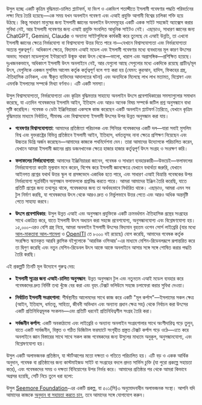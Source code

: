 উসুল হচ্ছে একটি কৃত্রিম বুদ্ধিমত্তা-চালিত প্ল্যাটফর্ম, যা বিংশ ও একবিংশ শতাব্দীতে ইসলামী গবেষণার পদ্ধতি পরিবর্তনের লক্ষ্য নিয়ে তৈরি হয়েছে—এক সময় যখন অনলাইন গবেষণা এবং এআই প্রযুক্তি আগামী বিশ্বের চালিকা শক্তি হয়ে উঠছে। কিন্তু সাধারণ মানুষের জন্য ইসলামী জ্ঞানের অনলাইন উৎসসমূহের একটি একক সাইট সহজেই অ্যাক্সেস করার সুবিধা নেই, আর ইসলামী গবেষণার জন্য এআই প্রযুক্তি সংবলিত আধুনিক সাইটও নেই। এছাড়াও, সাধারণ জ্ঞানের জন্য ChatGPT, Gemini, Claude ও অন্যান্য সাইটগুলিকে কার্যকরী করে তুলেছে যে এআই উন্নতি, তা এখনো ইসলামী জ্ঞানের ক্ষেত্রে নির্ভরযোগ্য বা বিশ্বাসযোগ্য উত্তর দিতে পারে না—যেখানে বিশ্বাসযোগ্যতা এবং নির্ভরযোগ্যতা অত্যন্ত গুরুত্বপূর্ণ। অধিকাংশ ক্ষেত্রে, বিদ্যমান এআই মডেল এবং ইসলামী গবেষণার মধ্যে ব্যবধানের মূল কারণ উৎসের অভাব: সাধারণ মডেলগুলো ইন্টারনেটে উন্মুক্ত থাকা উৎস থেকে—ভালো, খারাপ এবং অপ্রাসঙ্গিক—প্রশিক্ষিত হয়েছে। দুঃখজনকভাবে, অধিকাংশ ইসলামী উৎস অনলাইনে নেই, আর যেগুলো আছে সেগুলোর মধ্যে একদিকে রয়েছে প্রাচীন/মূল উৎস, যেগুলিকে একজন মুসলিম আলেম কর্তৃক কর্তৃত্বপূর্ণ বলে গণ্য করা হয় (যেমন: কুরআন, হাদিস, ফিকহের গ্রন্থ, ঐতিহাসিক ক্রনিকল, এবং স্বীকৃত ব্যক্তিদের আদালতের ঘটনা) এবং অন্যদিকে মিলেছে লাখ লাখ মতামত, বিশ্লেষণ এবং এমনকি ইসলামের সম্পর্কে মিথ্যা বর্ণনাও। এটি একটি সমস্যা।

উসুল বিশ্বাসযোগ্যতা, নির্ভরযোগ্যতা এবং কৃত্রিম বুদ্ধিমত্তার সাহায্যে অনলাইন উৎসে প্রবেশাধিকারের সমস্যাগুলোর সমাধান করেছে, যা এতদিন গবেষকদের ইসলামি আইন, ইতিহাস এবং আরও অনেক বিষয় সম্পর্কে জটিল প্রশ্ন অনুসন্ধানে বাধা সৃষ্টি করেছিল। গবেষক ও ডেটা ইঞ্জিনিয়াররা একসঙ্গে কাজ করেছেন একটি অনলাইন প্ল্যাটফর্ম তৈরিতে, যেখানে কৃত্রিম বুদ্ধিমত্তার মাধ্যমে নির্বাচিত, সীমাবদ্ধ এবং বিশ্বাসযোগ্য ইসলামী উৎসের উপর উন্নত অনুসন্ধান করা যায়।

- **গবেষণার বিশ্বাসযোগ্যতা**: আমাদের প্রতিষ্ঠাতা পরিচালক এবং সিনিয়র গবেষকদের একটি দল—যারা সবাই মুসলিম বিশ্ব এবং যুক্তরাষ্ট্রের বিভিন্ন প্রতিষ্ঠানে ইসলামী আইন, ইতিহাস, ধর্মতত্ত্বসহ নানা ক্ষেত্রে প্রশিক্ষণ নিয়েছেন এবং উচ্চতর ডিগ্রি অর্জন করেছেন—আমাদের কাজকে পথনির্দেশনা দেন। তারা আমাদের উদ্যোগকে পরিচালিত করেন, যেখানে আমরা ইসলামী জ্ঞানের প্রায় ডজনখানেক ক্ষেত্রে হাজার হাজার কর্তৃত্বপূর্ণ উৎস সংগ্রহ ও সংরক্ষণ করি।

- **ফলাফলের নির্ভরযোগ্যতা**: আমাদের ইঞ্জিনিয়াররা জানেন, গবেষক ও সাধারণ ব্যবহারকারী—উভয়েই—ফলাফলের নির্ভরযোগ্যতা কতটা মূল্যবান মনে করেন, বিশেষ করে ইসলামী জ্ঞানক্ষেত্রে যেখানে যথার্থতা জরুরি, যেখানে আইনগত প্রশ্নের যথার্থ উত্তর স্কুল বা প্রসঙ্গভেদে একাধিক হতে পারে, এবং সাধারণ এআই বিভ্রান্তি গবেষকের উপর নির্ভরযোগ্য সূত্রবিহীন অনুসন্ধান ফলাফলকে প্রশ্নবিদ্ধ করতে পারে। আমরা আমাদের ইঞ্জিন তৈরি করেছি, যাতে প্রতিটি প্রশ্নের জন্য তথ্যসূত্র থাকে, গবেষকদের জন্য তা অর্থবহভাবে নির্ধারিত থাকে। এছাড়াও, আমরা এমন সব টুল নির্মাণ করছি, যা গবেষকদের উৎস থেকে আরও দ্রুত ও নির্ভুলভাবে উত্তর পেতে এবং আরও অধিক অন্তর্দৃষ্টি পেতে সাহায্য করবে।

- **উৎসে প্রবেশাধিকার**: উসুল উন্নত এআই এবং অনুসন্ধান প্রযুক্তিকে একটি ক্রমবর্ধমান ঐতিহাসিক গ্রন্থের সংগ্রহের সাথে একত্রিত করে, যাতে ইসলামী উৎস অধ্যয়ন করা সহজে প্রবেশযোগ্য, অনুসন্ধানযোগ্য এবং বিশ্লেষণযোগ্য হয়। ১৫,০০০-এরও বেশি গ্রন্থ নিয়ে, আমরা অনলাইন ইসলামী উৎসের বিদ্যমান বৃহত্তম ওপেন সোর্স লাইব্রেরি (যার মধ্যে [আল-মাকতাবা আল-শামেলা](https://shamela.ws/) ও [OpenITI](https://openiti.org/) তে ৮০০০ বই রয়েছে) যোগ করেছি, আমাদের গবেষক কর্তৃক সংরক্ষিত স্ক্যানকৃত আরবি ক্লাসিক বইগুলোকে 'আরবিক ওসিআর'-এর মাধ্যমে মেশিন-রিডেবলরূপে রূপান্তরিত করে তা দ্বিগুণ করেছি এবং নতুন মেশিন-রিডেবল উৎস আস্তে আস্তে অনলাইনে আসার সঙ্গে সঙ্গে শোষিত করার পদ্ধতি তৈরি করছি।

এই প্রকল্পটি তিনটি মূল উদ্যোগে গুরুত্ব দেয়:

- **ইসলামী সূত্রের জন্য এআই-চালিত অনুসন্ধান**: উন্নত অনুসন্ধান টুল এবং নতুনতম এআই মডেল ব্যবহার করে গবেষকদের দ্রুত নির্দিষ্ট তথ্য খুঁজে বের করা এবং বৃহৎ টেক্সট ভলিউমে সহজে চলাফেরা করার সুবিধা দেওয়া।

- **নির্বাচিত ইসলামী সংগ্রহশালা**: শীর্ষস্থানীয় আলেমদের সাথে কাজ করে একটি "মূল কর্পাস"—ইসলামের সকল ক্ষেত্র (আইন, ইতিহাস, ধর্মতত্ত্ব, সাহিত্য, জীবনী অভিধান এবং অন্যান্য প্রধান ক্ষেত্র সহ) থেকে নির্বাচন করা উৎসের একটি প্রতিনিধিত্বমূলক সংকলন—এবং প্রতিটি ধরনেই প্রতিনিধিত্বশীল সংগ্রহ তৈরি করা।

- **সর্বজনীন কর্পাস**: একটি অবকাঠামো এবং লাইব্রেরি ও অন্যান্য অনলাইন সংগ্রহশালার সাথে অংশীদারিত্ব গড়ে তুলুন, যাতে একটি সার্বজনীন, বিস্তৃত ও গঠিত ডিজিটাল ফরম্যাটে সংগৃহীত প্রস্তুত টেক্সট কর্পাস গড়ে ওঠে—এতে করে অনলাইনে জ্ঞান বিস্তারের সাথে সাথে সকল কাজ গবেষকদের জন্য উসুলের মাধ্যমে অনুকূল, অনুসন্ধানযোগ্য, এবং বিশ্লেষণযোগ্য হয়।

উসুল একটি অলাভজনক প্রতিষ্ঠান, যা স্টার্টআপের মতো দক্ষতা ও গতিতে পরিচালিত হয়। এটি বড় ও একক আর্থিক অনুদান, গবেষক বা প্রতিষ্ঠানের জন্য কাস্টমাইজড সাইট বা সংগ্রহের বদলে প্রদত্ত সার্ভিস চুক্তি (যা পুরো প্রকল্পে সহায়তা করে), এবং গবেষকদের সময় ও দক্ষতা বিনিয়োগের উপর নির্ভর করে। আমাদের প্রতিষ্ঠার পর থেকে আমরা কিভাবে অগ্রসর হয়েছি, সেটি নিচে তুলে ধরা হলো:

উসুল [Seemore Foundation](https://digitalseem.org)-এর একটি প্রকল্প, যা ৫০১(সি)৩ অনুমোদনাধীন অলাভজনক সংস্থা। আপনি যদি আমাদের কাজকে [অনুদান বা সহায়তা করতে চান](/donate), তবে আমাদের সঙ্গে যোগাযোগ করুন।
